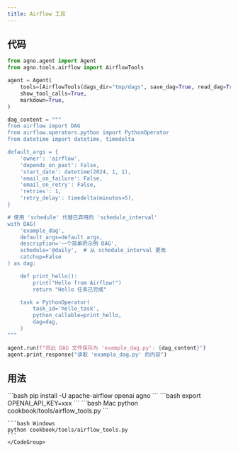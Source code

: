 ```yaml
---
title: Airflow 工具
---
```


## 代码

```python cookbook/tools/airflow_tools.py
from agno.agent import Agent
from agno.tools.airflow import AirflowTools

agent = Agent(
    tools=[AirflowTools(dags_dir="tmp/dags", save_dag=True, read_dag=True)],
    show_tool_calls=True,
    markdown=True,
)

dag_content = """
from airflow import DAG
from airflow.operators.python import PythonOperator
from datetime import datetime, timedelta

default_args = {
    'owner': 'airflow',
    'depends_on_past': False,
    'start_date': datetime(2024, 1, 1),
    'email_on_failure': False,
    'email_on_retry': False,
    'retries': 1,
    'retry_delay': timedelta(minutes=5),
}

# 使用 'schedule' 代替已弃用的 'schedule_interval'
with DAG(
    'example_dag',
    default_args=default_args,
    description='一个简单的示例 DAG',
    schedule='@daily',  # 从 schedule_interval 更改
    catchup=False
) as dag:

    def print_hello():
        print("Hello from Airflow!")
        return "Hello 任务已完成"

    task = PythonOperator(
        task_id='hello_task',
        python_callable=print_hello,
        dag=dag,
    )
"""

agent.run(f"将此 DAG 文件保存为 'example_dag.py': {dag_content}")
agent.print_response("读取 'example_dag.py' 的内容")
```

## 用法

<Steps>
  <Snippet file="create-venv-step.mdx" />

  <Step title="安装库">
    ```bash
    pip install -U apache-airflow openai agno
    ```
  </Step>

  <Step title="设置你的 API 密钥">
    ```bash
    export OPENAI_API_KEY=xxx
    ```
  </Step>

  <Step title="运行 Agent">
    <CodeGroup>
    ```bash Mac
    python cookbook/tools/airflow_tools.py
    ```

    ```bash Windows
    python cookbook/tools/airflow_tools.py
    ```
    </CodeGroup>
  </Step>
</Steps>